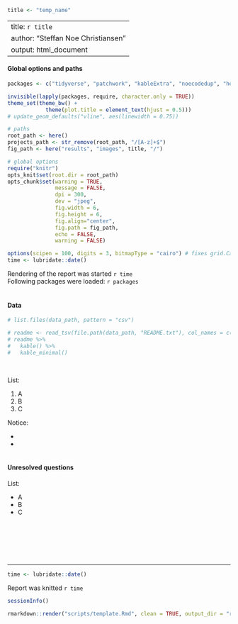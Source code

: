 ```r
title <- "temp_name"
```

---
title: `r title`
author: "Steffan Noe Christiansen"
output: html_document
---


#### Global options and paths
```r
packages <- c("tidyverse", "patchwork", "kableExtra", "noecodedup", "here")

invisible(lapply(packages, require, character.only = TRUE)) 
theme_set(theme_bw() + 
            theme(plot.title = element_text(hjust = 0.5)))
# update_geom_defaults("vline", aes(linewidth = 0.75))
```

```r
# paths
root_path <- here()
projects_path <- str_remove(root_path, "/[A-z]+$")
fig_path <- here("results", "images", title, "/")

# global options
require("knitr")
opts_knit$set(root.dir = root_path)
opts_chunk$set(warning = TRUE,
               message = FALSE,
               dpi = 300,
               dev = "jpeg",
               fig.width = 6,
               fig.height = 6,
               fig.align="center", 
               fig.path = fig_path,
               echo = FALSE,
               warning = FALSE)

options(scipen = 100, digits = 3, bitmapType = "cairo") # fixes grid.Call warning 
time <- lubridate::date()
```

Rendering of the report was started `r time` <br> Following packages
were loaded: `r packages` <br><br>


#### Data
```r
# list.files(data_path, pattern = "csv")

# readme <- read_tsv(file.path(data_path, "README.txt"), col_names = c("README"))
# readme %>% 
#   kable() %>% 
#   kable_minimal()
```
<br>

List: <br> 

  1) A
  2) B
  3) C



Notice: <br> 
  
  *
  *
<br><br>

#### Unresolved questions
List: <br> 

  * A 
  * B 
  * C

 <br><br> 


<br><br>

------------------------------------------------------------------------
```r
time <- lubridate::date()
```
Report was knitted `r time` <br>


```r
sessionInfo()
```


```r
rmarkdown::render("scripts/template.Rmd", clean = TRUE, output_dir = "reports/")
```
<br>
